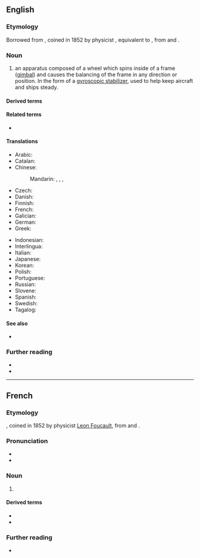 ==English==

===Etymology===
Borrowed from {{bor|en|fr|gyroscope}}, coined in 1852 by physicist {{w|Leon Foucault}}, equivalent to {{confix|en|gyro|scope}}, from {{der|en|grc|γῦρος||circle}} and {{m|grc|σκοπός||watcher}}.

===Noun===
{{en-noun}}

# an apparatus composed of a wheel which spins inside of a frame ([[gimbal]]) and causes the balancing of the frame in any direction or position. In the form of a [[gyroscopic stabilizer]], used to help keep aircraft and ships steady.

====Derived terms====
{{der3|en|gyro|gyrocompass|gyroscopic|gyroscopic stabilizer|lasergyro}}

====Related terms====
* {{l|en|gyroscopy}}

====Translations====
{{trans-top|apparatus}}
* Arabic: {{t|ar|جَيْرُوسْكُوب}}
* Catalan: {{t|ca|giroscopi|m}}
* Chinese:
*: Mandarin: {{t+|cmn|陀螺儀|sc=Hani}}, {{t+|cmn|陀螺仪|tr=tuóluóyí|sc=Hani}}, {{t+|cmn|迴轉儀|sc=Hani}}, {{t+|cmn|回转仪|tr=huízhuǎnyí|sc=Hani}}
* Czech: {{t+|cs|gyroskop|m}}
* Danish: {{t|da|gyroskop|c}}
* Finnish: {{t+|fi|gyroskooppi}}
* French: {{t+|fr|gyroscope|m}}
* Galician: {{t|gl|xiroscopio|m}}
* German: {{t+|de|Gyroskop|n}}
* Greek: {{t+|el|γυροσκόπιο|n}}
{{trans-mid}}
* Indonesian: {{t+|id|giroskop}}
* Interlingua: {{t|ia|gyroscopio}}
* Italian: {{t+|it|giroscopio|m}}
* Japanese: {{t|ja|ジャイロスコープ|tr=jairosukōpu|sc=Jpan}}
* Korean: {{t|ko|자이로 스코프}}
* Polish: {{t+|pl|żyroskop|m}}
* Portuguese: {{t+|pt|giroscópio|m}}
* Russian: {{t+|ru|гироско́п|m}}
* Slovene: {{t|sl|žiroskop|m}}
* Spanish: {{t+|es|giroscopio|m}}
* Swedish: {{t|sv|gyroskop|n}}
* Tagalog: {{t|tl|halintigal}}
{{trans-bottom}}

====See also====
* {{l|en|INS}}

===Further reading===
* {{R:OneLook}}
* {{pedialite|gyroscope}}

----

==French==

===Etymology===
{{confix|fr|gyro|scope}}, coined in 1852 by physicist [[w:Leon Foucault|Leon Foucault]], from {{etyl|grc|fr}} {{m|grc|γῦρος||circle}} and {{m|grc|σκοπός||watcher}}.

===Pronunciation===
* {{fr-IPA}}
* {{audio|fr|Fr-Paris--gyroscope.ogg|Audio (Paris)}}

===Noun===
{{fr-noun|m}}

# {{l|en|gyroscope}}

====Derived terms====
* {{l|fr|gyroscopique}}
* {{l|fr|gyroscopiquement}}

===Further reading===
* {{R:TLFi}}